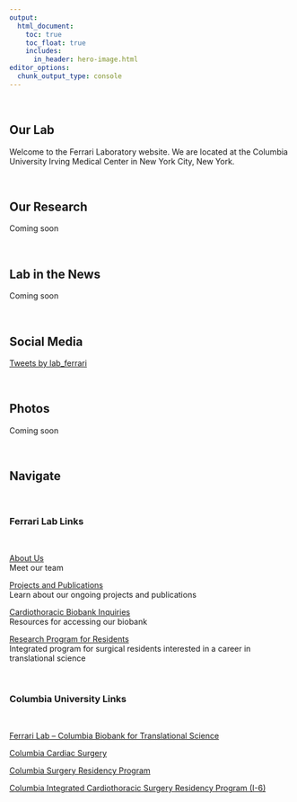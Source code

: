 ```yaml
---
output: 
  html_document:
    toc: true
    toc_float: true
    includes:
      in_header: hero-image.html
editor_options: 
  chunk_output_type: console
---
```


<head>
<link rel="stylesheet" href="https://cdnjs.cloudflare.com/ajax/libs/font-awesome/4.7.0/css/font-awesome.min.css">
</head>

<body>

\

## <i class='fas fa-compass'></i> Our Lab

Welcome to the Ferrari Laboratory website.  We are located at the Columbia University Irving Medical Center in New York City, New York.

\

## <i class='fas fa-flask'></i> Our Research

Coming soon

\


## <i class='fas fa-rss-square'></i> Lab in the News

Coming soon

\

## <i class='fas fa-comments'></i> Social Media

<a class="twitter-timeline" data-width="650" data-height="350" href="https://twitter.com/lab_ferrari?ref_src=twsrc%5Etfw">Tweets by lab_ferrari</a> <script async src="https://platform.twitter.com/widgets.js" charset="utf-8"></script>

\

## Photos 

Coming soon

\


##  Navigate

\


### Ferrari Lab Links

\

<i class='fas fa-users'></i> [About Us](about.html)\
Meet our team

<i class='fas fa-flask'></i> [Projects and Publications](projects.html)\
Learn about our ongoing projects and publications

<i class='fas fa-vial'></i> [Cardiothoracic Biobank Inquiries](biobank.html)\
Resources for accessing our biobank

<i class='fas fa-cubes'></i> [Research Program for Residents](program.html)\
Integrated program for surgical residents interested in a career in translational science 

\

### Columbia University Links

\

<i class='fas fa-laptop'></i> [Ferrari Lab – Columbia Biobank for Translational Science](https://columbiasurgery.org/research/ferrari-lab)\

<i class='fas fa-hospital-symbol'></i> [Columbia Cardiac Surgery](https://columbiasurgery.org/heart)\

<i class='fas fa-procedures'></i> [Columbia Surgery Residency Program](https://columbiasurgery.org/general-surgery-residency)

<i class='fas fa-stethoscope'></i> [Columbia Integrated Cardiothoracic Surgery Residency Program (I-6)](https://columbiasurgery.org/cardiothoracic-training)

\

</body>
